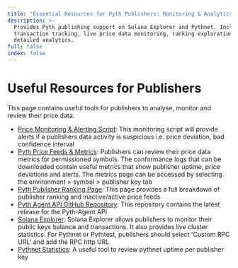 ```yaml
---
title: "Essential Resources for Pyth Publishers: Monitoring & Analytics"
description: >-
  Provides Pyth publishing support on Solana Explorer and Pythnet. Includes
  transaction tracking, live price data monitoring, ranking exploration, and
  detailed analytics.
full: false
index: false
---
```


# Useful Resources for Publishers

This page contains useful tools for publishers to analyse, monitor and review their price data.

- [Price Monitoring & Alerting Script](https://github.com/pyth-network/publisher-utils#monitoring): This monitoring script will provide alerts if a publishers data activity is suspicious i.e. price deviation, bad confidence interval
- [Pyth Price Feeds & Metrics](https://pyth.network/price-feeds): Publishers can review their price data metrics for permissioned symbols. The conformance logs that can be downloaded contain useful metrics that show publisher uptime, price deviations and alerts. The metrics page can be accessed by selecting the environment > symbol > publisher key tab
- [Pyth Publisher Ranking Page](https://pyth.network/publishers/ranking): This page provides a full breakdown of publisher ranking and inactive/active price feeds
- [Pyth Agent API GitHub Repository](https://github.com/pyth-network/pyth-agent): This repository contains the latest release for the Pyth-Agent API
- [Solana Explorer](https://explorer.solana.com): Solana Explorer allows publishers to monitor their public keys balance and transactions. It also provides live cluster statistics. For Pythnet or Pythtest, publishers should select 'Custom RPC URL' and add the RPC http URL
- [Pythnet Statistics](https://pyth.network/stats): A useful tool to review pythnet uptime per publisher key
